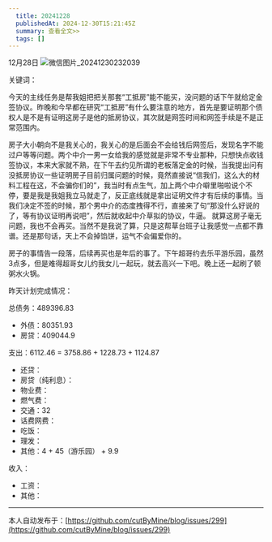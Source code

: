 ```yaml
---
  title: 20241228
  publishedAt: 2024-12-30T15:21:45Z
  summary: 查看全文>>
  tags: []
---
```


12月28日 
![微信图片_20241230232039](https://github.com/user-attachments/assets/489a5988-1f75-4b92-ad98-c09c09d55824)


关键词：

今天的主线任务是帮我姐把把关那套“工抵房”能不能买，没问题的话下午就给定金签协议。昨晚和今早都在研究“工抵房”有什么要注意的地方，首先是要证明那个债权人是不是有证明这房子是他的抵房协议，其次就是网签时间和网签手续是不是正常范围内。

房子大小朝向不是我关心的，我关心的是后面会不会给钱后网签后，发现名字不能过户等等问题。两个中介一男一女给我的感觉就是非常不专业那种，只想快点收钱签协议，本来大家就不熟，在下午去约见所谓的老板落定金的时候，当我提出问有没抵房协议一些证明房子目前归属问题的时候，竟然直接说“信我们，这么大的材料工程在这，不会骗你们的”，我当时有点生气，加上两个中介噼里啪啦说个不停，要是我是我姐我立马就走了，反正底线就是拿出证明文件才有后续的事情。当我们决定不签的时候，那个男中介的态度拽得不行，直接来了句“那没什么好说的了，等有协议证明再说吧”，然后就收起中介草拟的协议，牛逼。
就算这房子毫无问题，我也不会再买。当然不是我说了算，只是这帮草台班子让我感觉一点都不靠谱。还是那句话，天上不会掉馅饼，运气不会偏爱你的。

房子的事情告一段落，后续再买也是年后的事了。下午超哥约去乐平游乐园，虽然3点多，但是难得超哥女儿约我女儿一起玩，就去高兴一下吧。晚上还一起刷了顿粥水火锅。

昨天计划完成情况：

总债务：489396.83
- 外债：80351.93
- 房贷：409044.9

支出：6112.46 = 3758.86 + 1228.73 + 1124.87
- 还贷：
- 房贷（纯利息）：
- 物业费：
- 燃气费：
- 交通：32
- 话费网费：
- 吃饭：
- 理发：
- 其他：4 + 45（游乐园） + 9.9

收入：
- 工资：
- 其他：


---
本人自动发布于：[https://github.com/cutByMine/blog/issues/299](https://github.com/cutByMine/blog/issues/299)
